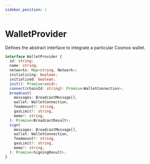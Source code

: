 ```yaml
---
sidebar_position: 1
---
```


# WalletProvider

Defines the abstract interface to integrate a particular Cosmos wallet.

```ts
interface WalletProvider {
  id: string;
  name: string;
  networks: Map<string, Network>;
  initializing: boolean;
  initialized: boolean;
  init(): Promise<void>;
  connect(chainId: string): Promise<WalletConnection>;
  broadcast(
    messages: BroadcastMessage[],
    wallet: WalletConnection,
    feeAmount?: string,
    gasLimit?: string,
    memo?: string,
  ): Promise<BroadcastResult>;
  sign(
    messages: BroadcastMessage[],
    wallet: WalletConnection,
    feeAmount?: string,
    gasLimit?: string,
    memo?: string,
  ): Promise<SigningResult>;
}
```